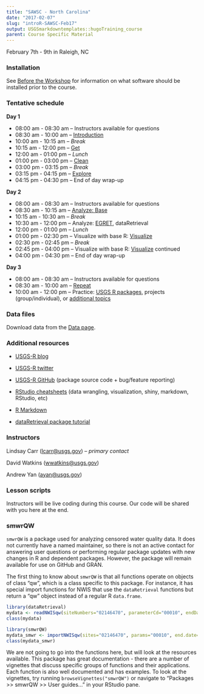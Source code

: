 ```yaml
---
title: "SAWSC - North Carolina"
date: "2017-02-07"
slug: "introR-SAWSC-Feb17"
output: USGSmarkdowntemplates::hugoTraining_course
parent: Course Specific Material
---
```

February 7th - 9th in Raleigh, NC

### Installation

See [Before the Workshop](/intro-curriculum/Before) for information on what software should be installed prior to the course.

### Tentative schedule

**Day 1**

-   08:00 am - 08:30 am -- Instructors available for questions
-   08:30 am - 10:00 am -- [Introduction](/intro-curriculum/Introduction)
-   10:00 am - 10:15 am -- *Break*
-   10:15 am - 12:00 pm -- [Get](/intro-curriculum/Get)
-   12:00 am - 01:00 pm -- *Lunch*
-   01:00 pm - 03:00 pm -- [Clean](/intro-curriculum/Clean)
-   03:00 pm - 03:15 pm -- *Break*
-   03:15 pm - 04:15 pm -- [Explore](/intro-curriculum/Explore)
-   04:15 pm - 04:30 pm -- End of day wrap-up

**Day 2**

-   08:00 am - 08:30 am -- Instructors available for questions
-   08:30 am - 10:15 am -- [Analyze: Base](/intro-curriculum/Analyze)
-   10:15 am - 10:30 am -- *Break*
-   10:30 am - 12:00 pm -- Analyze: [EGRET](https://cran.r-project.org/web/packages/EGRET/EGRET.pdf), dataRetrieval 
-   12:00 pm - 01:00 pm -- *Lunch*
-   01:00 pm - 02:30 pm -- Visualize with base R: [Visualize](/intro-curriculum/Visualize/)
-   02:30 pm - 02:45 pm -- *Break*
-   02:45 pm - 04:00 pm -- Visualize with base R: [Visualize](/intro-curriculum/Visualize/) continued
-   04:00 pm - 04:30 pm -- End of day wrap-up

**Day 3**

-   08:00 am - 08:30 am -- Instructors available for questions
-   08:30 am - 10:00 am -- [Repeat](/intro-curriculum/Reproduce/)
-   10:00 am - 12:00 pm -- Practice: [USGS R packages](/intro-curriculum/USGS/), projects (group/individual), or [additional topics](/intro-curriculum/Additional/)

### Data files

Download data from the [Data page](/intro-curriculum/data/).

### Additional resources

-   [USGS-R blog](https://owi.usgs.gov/blog/tags/r)
-   [USGS-R twitter](https://twitter.com/USGS_R)
-   [USGS-R GitHub](https://github.com/USGS-R) (package source code + bug/feature reporting)
-   [RStudio cheatsheets](https://www.rstudio.com/resources/cheatsheets/) (data wrangling, visualization, shiny, markdown, RStudio, etc)
-   [R Markdown](http://rmarkdown.rstudio.com/lesson-1.html)

-   [dataRetrieval package tutorial](https://owi.usgs.gov/R/dataRetrieval.html#1)

### Instructors

Lindsay Carr (<lcarr@usgs.gov>) -- *primary contact*

David Watkins (<wwatkins@usgs.gov>)

Andrew Yan (<ayan@usgs.gov>)

### Lesson scripts

Instructors will be live coding during this course. Our code will be shared with you here at the end.

### smwrQW 

`smwrQW` is a package used for analyzing censored water quality data. It does not currently have a named maintainer, so there is not an active contact for answering user questions or performing regular package updates with new changes in R and dependent packages. However, the package will remain available for use on GitHub and GRAN.

The first thing to know about `smwrQW` is that all functions operate on objects of class "qw", which is a class specific to this package. For instance, it has special import functions for NWIS that use the `dataRetrieval` functions but return a "qw" object instead of a regular R `data.frame`.

```r
library(dataRetrieval)
mydata <- readNWISqw(siteNumbers="02146470", parameterCd="00010", endDate="2017-01-01")
class(mydata)

library(smwrQW)
mydata_smwr <- importNWISqw(sites="02146470", params="00010", end.date="2017-01-01")
class(mydata_smwr)
```

We are not going to go into the functions here, but will look at the resources available. This package has great documentation - there are a number of vignettes that discuss specific groups of functions and their applications. Each function is also well documented and has examples. To look at the vignettes, try running `browseVignettes("smwrQW")` or navigate to "Packages >> smwrQW >> User guides..." in your RStudio pane.
